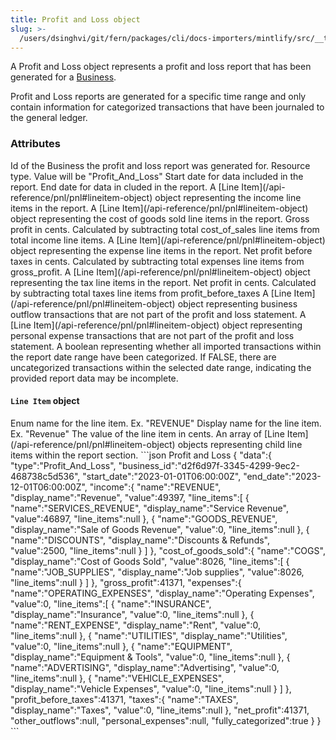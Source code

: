 ```yaml
---
title: Profit and Loss object
slug: >-
  /users/dsinghvi/git/fern/packages/cli/docs-importers/mintlify/src/__test__/fixtures/layerfi/api-reference/pnl
---
```


A Profit and Loss object represents a profit and loss report that has been generated for a [Business](/api-reference/business/business).

Profit and Loss reports are generated for a specific time range and only contain information for categorized transactions that have been journaled to the general ledger.

### Attributes

<ParamField body="business_id" type="string">
  Id of the Business the profit and loss report was generated for.
</ParamField>
<ParamField body="type" type="string">
  Resource type. Value will be "Profit_And_Loss"
</ParamField>
<ParamField body="start_date" type="ISO8601 timestamp">
  Start date for data included in the report.
</ParamField>
<ParamField body="end_date" type="ISO8601 timestamp">
  End date for data in cluded in the report.
</ParamField>
<ParamField body="income" type="Line Item object">
  A [Line Item](/api-reference/pnl/pnl#lineitem-object) object representing the income line items in the report.
</ParamField>
<ParamField body="cost_of_goods_sold" type="Line Item object">
  A [Line Item](/api-reference/pnl/pnl#lineitem-object) object representing the cost of goods sold line items in the report.
</ParamField>
<ParamField body="gross_profit" type="integer">
  Gross profit in cents. Calculated by subtracting total cost_of_sales line items from total income line items.
</ParamField>
<ParamField body="expenses" type="Line Item object">
  A [Line Item](/api-reference/pnl/pnl#lineitem-object) object representing the expense line items in the report.
</ParamField>
<ParamField body="profit_before_taxes" type="integer">
  Net profit before taxes in cents. Calculated by subtracting total expenses line items from gross_profit.
</ParamField>
<ParamField body="taxes" type="Line Item object">
  A [Line Item](/api-reference/pnl/pnl#lineitem-object) object representing the tax line items in the report.
</ParamField>
<ParamField body="net_profit" type="integer">
  Net profit in cents. Calculated by subtracting total taxes line items from profit_before_taxes
</ParamField>
<ParamField body="other_outflows" type="Line Item object">
  A [Line Item](/api-reference/pnl/pnl#lineitem-object) object representing business outflow transactions that are not part of the profit and loss statement.
</ParamField>
<ParamField body="personal_expenses" type="Line Item object">
  A [Line Item](/api-reference/pnl/pnl#lineitem-object) object representing personal expense transactions that are not part of the profit and loss statement.
</ParamField>
<ParamField body="fully_categorized" type="boolean">
  A boolean representing whether all imported transactions within the report date range have been categorized. If FALSE, there are uncategorized transactions within the selected date range, indicating the provided report data may be incomplete.
</ParamField>

#### `Line Item` object
<ParamField body="name" type="enum">
  Enum name for the line item. Ex. "REVENUE"
</ParamField>
<ParamField body="display_name" type="string">
  Display name for the line item. Ex. "Revenue"
</ParamField>
<ParamField body="value" type="integer">
  The value of the line item in cents.
</ParamField>
<ParamField body="child_items" type="array of Line Item objects">
  An array of [Line Item](/api-reference/pnl/pnl#lineitem-object) objects representing child line items within the report section.
</ParamField>

<ResponseExample>
```json Profit and Loss
{
  "data":{
    "type":"Profit_And_Loss",
    "business_id":"d2f6d97f-3345-4299-9ec2-468738c5d536",
    "start_date":"2023-01-01T06:00:00Z",
    "end_date":"2023-12-01T06:00:00Z",
    "income":{
      "name":"REVENUE",
      "display_name":"Revenue",
      "value":49397,
      "line_items":[
        {
          "name":"SERVICES_REVENUE",
          "display_name":"Service Revenue",
          "value":46897,
          "line_items":null
        },
        {
          "name":"GOODS_REVENUE",
          "display_name":"Sale of Goods Revenue",
          "value":0,
          "line_items":null
        },
        {
          "name":"DISCOUNTS",
          "display_name":"Discounts & Refunds",
          "value":2500,
          "line_items":null
        }
      ]
    },
    "cost_of_goods_sold":{
      "name":"COGS",
      "display_name":"Cost of Goods Sold",
      "value":8026,
      "line_items":[
        {
          "name":"JOB_SUPPLIES",
          "display_name":"Job supplies",
          "value":8026,
          "line_items":null
        }
      ]
    },
    "gross_profit":41371,
    "expenses":{
      "name":"OPERATING_EXPENSES",
      "display_name":"Operating Expenses",
      "value":0,
      "line_items":[
        {
          "name":"INSURANCE",
          "display_name":"Insurance",
          "value":0,
          "line_items":null
        },
        {
          "name":"RENT_EXPENSE",
          "display_name":"Rent",
          "value":0,
          "line_items":null
        },
        {
          "name":"UTILITIES",
          "display_name":"Utilities",
          "value":0,
          "line_items":null
        },
        {
          "name":"EQUIPMENT",
          "display_name":"Equipment & Tools",
          "value":0,
          "line_items":null
        },
        {
          "name":"ADVERTISING",
          "display_name":"Advertising",
          "value":0,
          "line_items":null
        },
        {
          "name":"VEHICLE_EXPENSES",
          "display_name":"Vehicle Expenses",
          "value":0,
          "line_items":null
        }
      ]
    },
    "profit_before_taxes":41371,
    "taxes":{
      "name":"TAXES",
      "display_name":"Taxes",
      "value":0,
      "line_items":null
    },
    "net_profit":41371,
    "other_outflows":null,
    "personal_expenses":null,
    "fully_categorized":true
  }
}
```
</ResponseExample>